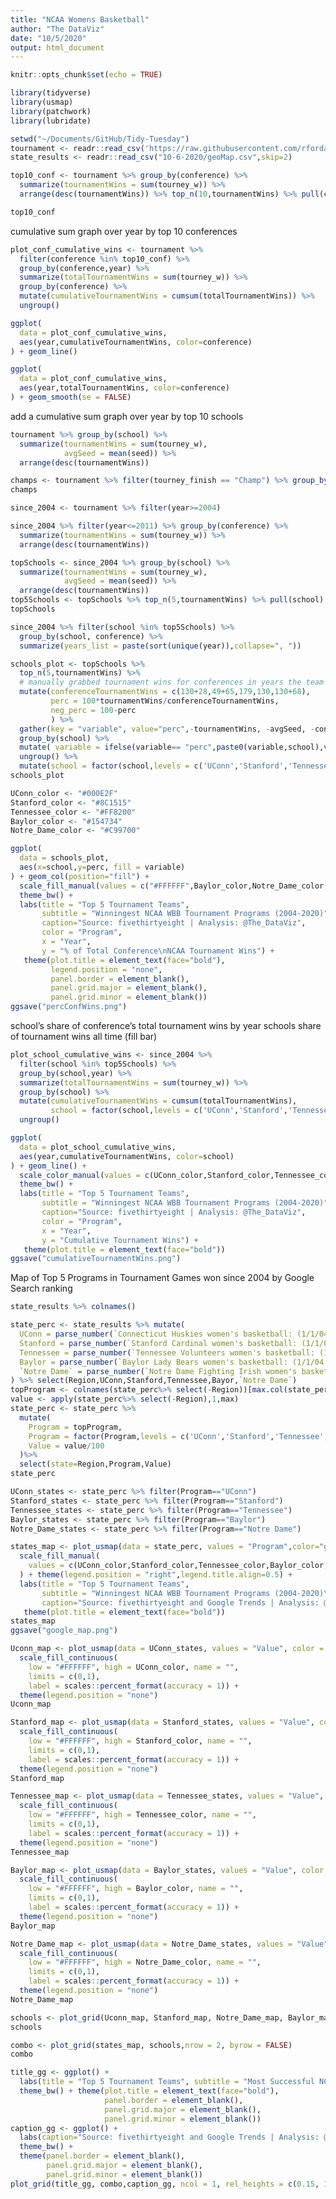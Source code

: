 ```yaml
---
title: "NCAA Womens Basketball"
author: "The DataViz"
date: "10/5/2020"
output: html_document
---
```


```r
knitr::opts_chunk$set(echo = TRUE)
```

```r
library(tidyverse)
library(usmap)
library(patchwork)
library(lubridate)
```


```r
setwd("~/Documents/GitHub/Tidy-Tuesday")
tournament <- readr::read_csv('https://raw.githubusercontent.com/rfordatascience/tidytuesday/master/data/2020/2020-10-06/tournament.csv')
state_results <- readr::read_csv("10-6-2020/geoMap.csv",skip=2)
```




```r
top10_conf <- tournament %>% group_by(conference) %>% 
  summarize(tournamentWins = sum(tourney_w)) %>%
  arrange(desc(tournamentWins)) %>% top_n(10,tournamentWins) %>% pull(conference)

top10_conf
```

cumulative sum graph over year by top 10 conferences

```r
plot_conf_cumulative_wins <- tournament %>% 
  filter(conference %in% top10_conf) %>% 
  group_by(conference,year) %>% 
  summarize(totalTournamentWins = sum(tourney_w)) %>%
  group_by(conference) %>%
  mutate(cumulativeTournamentWins = cumsum(totalTournamentWins)) %>%
  ungroup()
```

```r
ggplot(
  data = plot_conf_cumulative_wins,
  aes(year,cumulativeTournamentWins, color=conference)
) + geom_line()
```

```r
ggplot(
  data = plot_conf_cumulative_wins,
  aes(year,totalTournamentWins, color=conference)
) + geom_smooth(se = FALSE)
```

add a cumulative sum graph over year by top 10 schools

```r
tournament %>% group_by(school) %>% 
  summarize(tournamentWins = sum(tourney_w),
            avgSeed = mean(seed)) %>%
  arrange(desc(tournamentWins))
```

```r
champs <- tournament %>% filter(tourney_finish == "Champ") %>% group_by(school) %>% count() %>% arrange(desc(n))
champs
```



```r
since_2004 <- tournament %>% filter(year>=2004)
```

```r
since_2004 %>% filter(year<=2011) %>% group_by(conference) %>% 
  summarize(tournamentWins = sum(tourney_w)) %>%
  arrange(desc(tournamentWins))
```

```r
topSchools <- since_2004 %>% group_by(school) %>% 
  summarize(tournamentWins = sum(tourney_w),
            avgSeed = mean(seed)) %>%
  arrange(desc(tournamentWins))
top5Schools <- topSchools %>% top_n(5,tournamentWins) %>% pull(school)
topSchools
```

```r
since_2004 %>% filter(school %in% top5Schools) %>%
  group_by(school, conference) %>%
  summarize(years_list = paste(sort(unique(year)),collapse=", "))
```


```r
schools_plot <- topSchools %>% 
  top_n(5,tournamentWins) %>% 
  # manually grabbed tournament wins for conferences in years the team played in that conference from 2004-present
  mutate(conferenceTournamentWins = c(130+28,49+65,179,130,130+68),
         perc = 100*tournamentWins/conferenceTournamentWins,
         neg_perc = 100-perc
         ) %>%
  gather(key = "variable", value="perc",-tournamentWins, -avgSeed, -conferenceTournamentWins, -school) %>%
  group_by(school) %>%
  mutate( variable = ifelse(variable== "perc",paste0(variable,school),variable)) %>%
  ungroup() %>%
  mutate(school = factor(school,levels = c('UConn','Stanford','Tennessee','Baylor','Notre Dame')))
schools_plot
```
```r
UConn_color <- "#000E2F"
Stanford_color <- "#8C1515"
Tennessee_color <- "#FF8200"
Baylor_color <- "#154734"
Notre_Dame_color <- "#C99700"
```

```r
ggplot(
  data = schools_plot,
  aes(x=school,y=perc, fill = variable)
) + geom_col(position="fill") + 
  scale_fill_manual(values = c("#FFFFFF",Baylor_color,Notre_Dame_color,Stanford_color,Tennessee_color,UConn_color)) + 
  theme_bw() + 
  labs(title = "Top 5 Tournament Teams", 
       subtitle = "Winningest NCAA WBB Tournament Programs (2004-2020)",
       caption="Source: fivethirtyeight | Analysis: @The_DataViz",
       color = "Program",
       x = "Year",
       y = "% of Total Conference\nNCAA Tournament Wins") + 
   theme(plot.title = element_text(face="bold"),
         legend.position = "none",
         panel.border = element_blank(),
         panel.grid.major = element_blank(),
         panel.grid.minor = element_blank())
ggsave("percConfWins.png")
```


school's share of conference's total tournament wins by year
schools share of tournament wins all time (fill bar)


```r
plot_school_cumulative_wins <- since_2004 %>% 
  filter(school %in% top5Schools) %>% 
  group_by(school,year) %>% 
  summarize(totalTournamentWins = sum(tourney_w)) %>%
  group_by(school) %>%
  mutate(cumulativeTournamentWins = cumsum(totalTournamentWins),
         school = factor(school,levels = c('UConn','Stanford','Tennessee','Baylor','Notre Dame'))) %>%
  ungroup()
```

```r
ggplot(
  data = plot_school_cumulative_wins,
  aes(year,cumulativeTournamentWins, color=school)
) + geom_line() + 
  scale_color_manual(values = c(UConn_color,Stanford_color,Tennessee_color,Baylor_color,Notre_Dame_color)) +
  theme_bw() + 
  labs(title = "Top 5 Tournament Teams", 
       subtitle = "Winningest NCAA WBB Tournament Programs (2004-2020)",
       caption="Source: fivethirtyeight | Analysis: @The_DataViz",
       color = "Program",
       x = "Year",
       y = "Cumulative Tournament Wins") + 
   theme(plot.title = element_text(face="bold"))
ggsave("cumulativeTournamentWins.png")
```

Map of Top 5 Programs in Tournament Games won since 2004 by Google Search ranking

```r
state_results %>% colnames()
```


```r
state_perc <- state_results %>% mutate(
  UConn = parse_number(`Connecticut Huskies women's basketball: (1/1/04 - 10/6/20)`),
  Stanford = parse_number(`Stanford Cardinal women's basketball: (1/1/04 - 10/6/20)`),
  Tennessee = parse_number(`Tennessee Volunteers women's basketball: (1/1/04 - 10/6/20)`),
  Baylor = parse_number(`Baylor Lady Bears women's basketball: (1/1/04 - 10/6/20)`),
  `Notre Dame` = parse_number(`Notre Dame Fighting Irish women's basketball: (1/1/04 - 10/6/20)`)
) %>% select(Region,UConn,Stanford,Tennessee,Bayor,`Notre Dame`)
topProgram <- colnames(state_perc%>% select(-Region))[max.col(state_perc %>% select(-Region),ties.method="first")]
value <- apply(state_perc%>% select(-Region),1,max)
state_perc <- state_perc %>% 
  mutate(
    Program = topProgram,
    Program = factor(Program,levels = c('UConn','Stanford','Tennessee','Baylor','Notre Dame')),
    Value = value/100
  )%>%
  select(state=Region,Program,Value)
state_perc
```

```r
UConn_states <- state_perc %>% filter(Program=="UConn")
Stanford_states <- state_perc %>% filter(Program=="Stanford")
Tennessee_states <- state_perc %>% filter(Program=="Tennessee")
Baylor_states <- state_perc %>% filter(Program=="Baylor")
Notre_Dame_states <- state_perc %>% filter(Program=="Notre Dame")
```

```r
states_map <- plot_usmap(data = state_perc, values = "Program",color="grey") + 
  scale_fill_manual(
    values = c(UConn_color,Stanford_color,Tennessee_color,Baylor_color,Notre_Dame_color), name = "Program"
  ) + theme(legend.position = "right",legend.title.align=0.5) + 
  labs(title = "Top 5 Tournament Teams", 
       subtitle = "Winningest NCAA WBB Tournament Programs (2004-2020)\nStates Colored by Most Popular Program from Google Search",
       caption="Source: fivethirtyeight and Google Trends | Analysis: @The_DataViz") + 
   theme(plot.title = element_text(face="bold"))
states_map
ggsave("google_map.png")
```

```r
Uconn_map <- plot_usmap(data = UConn_states, values = "Value", color = "grey",include = UConn_states$state) + 
  scale_fill_continuous(
    low = "#FFFFFF", high = UConn_color, name = "",
    limits = c(0,1),
    label = scales::percent_format(accuracy = 1)) + 
  theme(legend.position = "none")
Uconn_map
```

```r
Stanford_map <- plot_usmap(data = Stanford_states, values = "Value", color = "grey",include = Stanford_states$state) + 
  scale_fill_continuous(
    low = "#FFFFFF", high = Stanford_color, name = "",
    limits = c(0,1),
    label = scales::percent_format(accuracy = 1)) + 
  theme(legend.position = "none")
Stanford_map
```

```r
Tennessee_map <- plot_usmap(data = Tennessee_states, values = "Value", color = "grey",include = Tennessee_states$state) + 
  scale_fill_continuous(
    low = "#FFFFFF", high = Tennessee_color, name = "",
    limits = c(0,1),
    label = scales::percent_format(accuracy = 1)) + 
  theme(legend.position = "none")
Tennessee_map
```

```r
Baylor_map <- plot_usmap(data = Baylor_states, values = "Value", color = "grey",include = Baylor_states$state) + 
  scale_fill_continuous(
    low = "#FFFFFF", high = Baylor_color, name = "",
    limits = c(0,1),
    label = scales::percent_format(accuracy = 1)) + 
  theme(legend.position = "none")
Baylor_map
```

```r
Notre_Dame_map <- plot_usmap(data = Notre_Dame_states, values = "Value", color = "grey",include = Notre_Dame_states$state) + 
  scale_fill_continuous(
    low = "#FFFFFF", high = Notre_Dame_color, name = "",
    limits = c(0,1),
    label = scales::percent_format(accuracy = 1)) + 
  theme(legend.position = "none")
Notre_Dame_map
```

```r
schools <- plot_grid(Uconn_map, Stanford_map, Notre_Dame_map, Baylor_map, Tennessee_map,nrow = 2, byrow = FALSE)
schools
```


```r
combo <- plot_grid(states_map, schools,nrow = 2, byrow = FALSE)
combo
```


```r
title_gg <- ggplot() + 
  labs(title = "Top 5 Tournament Teams", subtitle = "Most Successful NCAA Tournament Programs (2004-2020)\nStates Colored by Relative Google Search Popularity") + 
  theme_bw() + theme(plot.title = element_text(face="bold"),
                     panel.border = element_blank(),
                     panel.grid.major = element_blank(),
                     panel.grid.minor = element_blank())
caption_gg <- ggplot() + 
  labs(caption="Source: fivethirtyeight and Google Trends | Analysis: @The_DataViz") + 
  theme_bw() + 
  theme(panel.border = element_blank(),
        panel.grid.major = element_blank(),
        panel.grid.minor = element_blank())
plot_grid(title_gg, combo,caption_gg, ncol = 1, rel_heights = c(0.15, 1))

```



